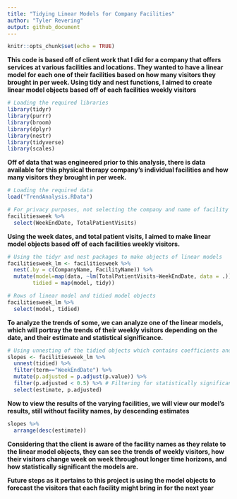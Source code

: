 ```yaml
---
title: "Tidying Linear Models for Company Facilities"
author: "Tyler Revering"
output: github_document
---
```


```r
knitr::opts_chunk$set(echo = TRUE)
```

**This code is based off of client work that I did for a company that offers services at various facilities and locations. They wanted to have a linear model for each one of their facilities based on how many visitors they brought in per week. Using tidy and nest functions, I aimed to create linear model objects based off of each facilities weekly visitors**

```r
# Loading the required libraries
library(tidyr)
library(purrr)
library(broom)
library(dplyr)
library(nestr)
library(tidyverse)
library(scales)
```
**Off of data that was engineered prior to this analysis, there is data available for this physical therapy company's individual facilities and how many visitors they brought in per week.**
```r
# Loading the required data
load("TrendAnalysis.RData")

# For privacy purposes, not selecting the company and name of facility
facilitiesweek %>%
  select(WeekEndDate, TotalPatientVisits)
```

**Using the week dates, and total patient visits, I aimed to make linear model objects based off of each facilities weekly visitors.**

```r
# Using the tidyr and nest packages to make objects of linear models
facilitiesweek_lm <- facilitiesweek %>%
  nest(.by = c(CompanyName, FacilityName)) %>%
  mutate(model=map(data, ~lm(TotalPatientVisits~WeekEndDate, data = .)),
        tidied = map(model, tidy))

# Rows of linear model and tidied model objects
facilitiesweek_lm %>%
  select(model, tidied)
```

**To analyze the trends of some, we can analyze one of the linear models, which will portray the trends of their weekly visitors depending on the date, and their estimate and statistical significance.**

```r
# Using unnesting of the tidied objects which contains coefficients and intercepts of the model
slopes <- facilitiesweek_lm %>%
  unnest(tidied) %>%
  filter(term=="WeekEndDate") %>%
  mutate(p.adjusted = p.adjust(p.value)) %>%
  filter(p.adjusted < 0.5) %>% # Filtering for statistically significant estimates.
  select(estimate, p.adjusted)
```

**Now to view the results of the varying facilities, we will view our model's results, still without facility names, by descending estimates**

```r
slopes %>%
  arrange(desc(estimate))
```

**Considering that the client is aware of the facility names as they relate to the linear model objects, they can see the trends of weekly visitors, how their visitors change week on week throughout longer time horizons, and how statistically significant the models are.**

**Future steps as it pertains to this project is using the model objects to forecast the visitors that each facility might bring in for the next year**